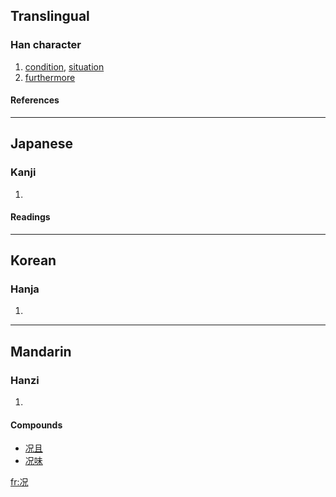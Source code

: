 {{see|況}}

==Translingual==
===Han character===
{{Han char|rn=15|rad=冫|as=05|sn=7|four=|canj=戈一口竹山 (IMRHU)}}
# [[condition]], [[situation]]
# [[furthermore]]
====References====
{{Han ref|kx=0131.300|dkj=01620|dj=0295.010|hdz=10295.170|uh=51B5|ud=20917}}
----
==Japanese==
===Kanji===
{{ja-kanji|grade=|rs=冫05}}
# {{defn|Japanese}} 
====Readings====
{{ja-readings|on=[[きょう]] (kyō)|kun=[[いわんや]] (iwan'ya), [[おもむき]] (omomuki)}}
----
==Korean==
===Hanja===
{{ko-hanja|hangeul=황|rv=hwang|mr=hwang}}
# {{defn|Korean}}
----
==Mandarin==
===Hanzi===
{{cmn-hanzi|tra=況|pin=[[kuàng]] ([[kuang4]])|wg=k'uang<sup>4</sup>}}
# {{defn|Mandarin}}

====Compounds====
*[[况且]]
*[[况味]]

[[fr:况]]